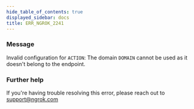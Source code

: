 ```yaml
---
hide_table_of_contents: true
displayed_sidebar: docs
title: ERR_NGROK_2241
---
```




### Message

Invalid configuration for `ACTION`: The domain `DOMAIN` cannot be used as it doesn't belong to the endpoint.

<ErrorDetails error="err_ngrok_2241" />

### Further help

If you're having trouble resolving this error, please reach out to [support@ngrok.com](mailto:support@ngrok.com?subject=Help%20with%20ERR_NGROK_2241)
